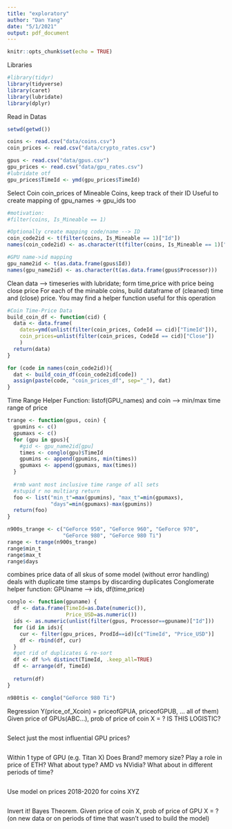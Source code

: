 ```yaml
---
title: "exploratory"
author: "Dan Yang"
date: "5/1/2021"
output: pdf_document
---
```


```r
knitr::opts_chunk$set(echo = TRUE)
```

Libraries
```r
#library(tidyr)
library(tidyverse)
library(caret)
library(lubridate)
library(dplyr)
```

Read in Datas
```r
setwd(getwd())

coins <- read.csv("data/coins.csv")
coin_prices <- read.csv("data/crypto_rates.csv")

gpus <- read.csv("data/gpus.csv")
gpu_prices <- read.csv("data/gpu_rates.csv")
#lubridate otf
gpu_prices$TimeId <- ymd(gpu_prices$TimeId)
```

Select Coin coin_prices of Mineable Coins, keep track of their ID
Useful to create mapping of gpu_names -> gpu_ids too
```r
#motivation:
#filter(coins, Is_Mineable == 1)

#Optionally create mapping code/name --> ID
coin_code2id <- t(filter(coins, Is_Mineable == 1)["Id"])
names(coin_code2id) <- as.character(t(filter(coins, Is_Mineable == 1)["Code"]))

#GPU name->id mapping
gpu_name2id <- t(as.data.frame(gpus$Id))
names(gpu_name2id) <- as.character(t(as.data.frame(gpus$Processor)))
```

Clean data --> timeseries with lubridate; form time,price with price being close price
For each of the minable coins, build dataframe of (cleaned) time and (close) price. 
You may find a helper function useful for this operation
```r
#Coin Time-Price Data
build_coin_df <- function(cid) {
  data <- data.frame(
    dates=ymd(unlist(filter(coin_prices, CodeId == cid)["TimeId"])),
    coin_prices=unlist(filter(coin_prices, CodeId == cid)["Close"])
    )
  return(data)
}

for (code in names(coin_code2id)){
  dat <- build_coin_df(coin_code2id[code])
  assign(paste(code, "coin_prices_df", sep="_"), dat)
}
```

Time Range Helper Function: listof(GPU_names) and coin --> min/max time range of price
```r
trange <- function(gpus, coin) {
  gpumins <- c()
  gpumaxs <- c()
  for (gpu in gpus){
    #gid <- gpu_name2id[gpu]
    times <- conglo(gpu)$TimeId
    gpumins <- append(gpumins, min(times))
    gpumaxs <- append(gpumaxs, max(times))
  }
  
  #rmb want most inclusive time range of all sets
  #stupid r no multiarg return
  foo <- list("min_t"=max(gpumins), "max_t"=min(gpumaxs),
              "days"=min(gpumaxs)-max(gpumins))
  return(foo)
}

n900s_trange <- c("GeForce 950", "GeForce 960", "GeForce 970", 
                  "GeForce 980", "GeForce 980 Ti")
range <- trange(n900s_trange)
range$min_t
range$max_t
range$days
```

combines price data of all skus of some model (without error handling)
deals with duplicate time stamps by discarding duplicates
Conglomerate helper function: GPUname --> ids, df(time,price)
```r
conglo <- function(gpuname) {
  df <- data.frame(TimeId=as.Date(numeric()),
                   Price_USD=as.numeric())
  ids <- as.numeric(unlist(filter(gpus, Processor==gpuname)["Id"]))
  for (id in ids){
    cur <- filter(gpu_prices, ProdId==id)[c("TimeId", "Price_USD")]
    df <- rbind(df, cur)
  }
  #get rid of duplicates & re-sort
  df <- df %>% distinct(TimeId, .keep_all=TRUE)
  df <- arrange(df, TimeId)
  
  return(df)
}

n980tis <- conglo("GeForce 980 Ti") 


```


Regression Y(price_of_Xcoin) = priceofGPUA, priceofGPUB, ... all of them)
Given price of GPUs(ABC...), prob of price of coin X = ? IS THIS LOGISTIC?
```r


```

Select just the most influential GPU prices?
```r


```

Within 1 type of GPU (e.g. Titan X) Does Brand? memory size? Play a role in price of ETH?
What about type? AMD vs NVidia? What about in different periods of time?
```r


```


Use model on prices 2018-2020 for coins XYZ
```r


```


Invert it! Bayes Theorem. 
Given price of coin X, prob of price of GPU X = ? 
(on new data or on periods of time that wasn't used to build the model)
```r


```

```r


```

```r


```

```r


```

```r


```

